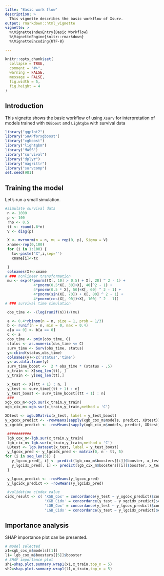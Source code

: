 ```yaml
---
title: "Basic work flow"
description: >
  This vignette describes the basic workflow of Xsurv.
output: rmarkdown::html_vignette
vignette: >
  %\VignetteIndexEntry{Basic Workflow}
  %\VignetteEngine{knitr::rmarkdown}
  %\VignetteEncoding{UTF-8}

---
```


```r
knitr::opts_chunk$set(
  collapse = TRUE,
  comment = "#>",
  warning = FALSE,
  message = FALSE,
  fig.width = 5,
  fig.height = 4
)
```

## Introduction

This vignette shows the basic workflow of using `Xsurv` for interpretation of models trained with `XGBoost` and `Lightgbm` with survival data

```r
library("ggplot2")
library("SHAPforxgboost")
library("xgboost")
library("lightgbm")
library("MASS")
library("survival")
library("dplyr")
library("magrittr")
library("survcomp")
set.seed(981)
```
## Training the model

Let's run a small simulation.

```r
#simulate survival data
 n <- 1000
 p <- 100
 rho <- 0.5
 tt <- round(.8*n)
 V <- diag(p)

 X <- mvrnorm(n = n, mu = rep(0, p), Sigma = V)
 xname<-rep(0,100)
 for (i in 1:100) {
   tx<-paste("X",i,sep='')
   xname[i]<-tx

 }
 colnames(X)<-xname
# ### nonlinear transformation
 mu <- exp(4*pnorm((X[, 10] > 0.5) + X[, 20] ^ 2 - 1) +
             4*pnorm(0.5*X[, 30]+X[, 40]^2 - 1) +
             4*pnorm(0.5 * X[, 50]+X[, 60] ^ 2 - 1) +
             4*pnorm(sin(X[, 70]) + X[, 80] ^ 2 - 1) +
             4*pnorm(cos(X[, 90])+X[, 100] ^ 2 - 1))
# ### survival time simulation

 obs_time <- -(log(runif(n)))/(mu)

 a <- 0.4*rbinom(n = n, size = 1, prob = 1/3)
 b <- runif(n = n, min = 0, max = 0.4)
 a[a == 0] <- b[a == 0]
 C <- a
 obs_time <- pmin(obs_time, C)
 status <- as.numeric(obs_time <= C)
 surv_time <- Surv(obs_time, status)
 y<-cbind(status,obs_time)
 colnames(y)<-c('status','time')
 y<-as.data.frame(y)
 surv_time_boost <-  2 * obs_time * (status - .5)
 x_train <- X[seq_len(tt), ]
 y_train <- y[seq_len(tt),]

 x_test <- X[(tt + 1) : n, ]
 y_test <- surv_time[(tt + 1) : n]
 y_test_boost <- surv_time_boost[(tt + 1) : n]
 ###
xgb_cox_m<-xgb.sur(x_train,y_train)
xgb_cix_m<-xgb.sur(x_train,y_train,method = 'C')

XDtest <- xgb.DMatrix(x_test, label = y_test_boost)
y_xgcox_predict <- -rowMeans(sapply(xgb_cox_m$models, predict, XDtest))
y_xgcidx_predict <- -rowMeans(sapply(xgb_cix_m$models, predict, XDtest))

 ###########
 lgb_cox_m<-lgb.sur(x_train,y_train)
 lgb_cix_m<-lgb.sur(x_train,y_train,method = 'C')
 LDtest <- lgb.Dataset(x_test, label = y_test_boost)
 y_lgcox_pred <- y_lgcidx_pred <- matrix(0, n - tt, 5)
for (i in seq_len(5)) {
   y_lgcox_pred[, i] <- predict(lgb_cox_m$boosters[[i]]$booster, x_test)
   y_lgcidx_pred[, i] <- predict(lgb_cix_m$boosters[[i]]$booster, x_test)
 }

 y_lgcox_predict <- -rowMeans(y_lgcox_pred)
 y_lgcidx_predict <- -rowMeans(y_lgcidx_pred)

 #validation cindex value
cidx_result <- c( 'XGB_Cox' = concordance(y_test ~ y_xgcox_predict)$con,
                  'XGB_Cidx' = concordance(y_test ~ y_xgcidx_predict)$con),
                  'LGB_Cox' = concordance(y_test ~ y_lgcox_predict)$con,
                  'LGB_Cidx' = concordance(y_test ~ y_lgcidx_predict)$con)

```
## Importance analysis

SHAP importance plot can be presented.

```r
# model selected
x1=xgb_cox_m$models[[1]]
l1= lgb_cox_m$boosters[[5]]$booster
# SHAP importance plot
sh1=shap.plot.summary.wrap1(x1,x_train,top_n = 5)
sh2=shap.plot.summary.wrap1(l1,x_train,top_n = 5)



```
